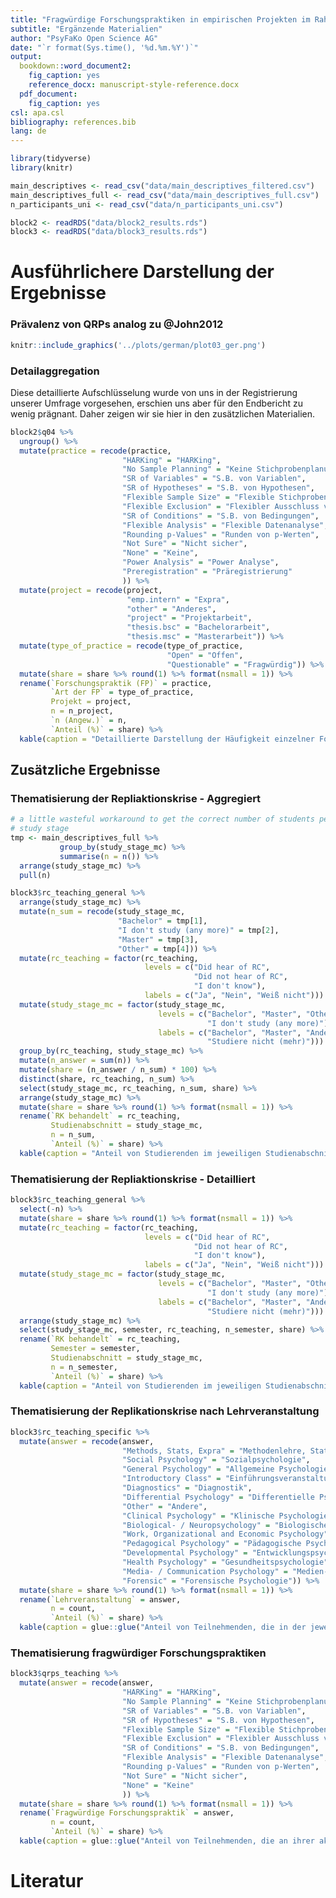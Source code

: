 ```yaml
---
title: "Fragwürdige Forschungspraktiken in empirischen Projekten im Rahmen des Psychologie-Studiums"
subtitle: "Ergänzende Materialien"
author: "PsyFaKo Open Science AG"
date: "`r format(Sys.time(), '%d.%m.%Y')`"
output:
  bookdown::word_document2: 
    fig_caption: yes
    reference_docx: manuscript-style-reference.docx
  pdf_document: 
    fig_caption: yes
csl: apa.csl
bibliography: references.bib
lang: de
---
```


<!-- Hier werden Pakete geladen, die im Dokument benötigt werden. -->
```r
library(tidyverse)
library(knitr)
```

<!-- Hier werden Datensätze und R-Objekte importiert, um Daten/Analysen und Plots automatisch einfügen zu können. -->
```r
main_descriptives <- read_csv("data/main_descriptives_filtered.csv")
main_descriptives_full <- read_csv("data/main_descriptives_full.csv")
n_participants_uni <- read_csv("data/n_participants_uni.csv")

block2 <- readRDS("data/block2_results.rds")
block3 <- readRDS("data/block3_results.rds")
```

# Ausführlichere Darstellung der Ergebnisse

### Prävalenz von QRPs analog zu @John2012

```r
knitr::include_graphics('../plots/german/plot03_ger.png')
```

### Detailaggregation

Diese detaillierte Aufschlüsselung wurde von uns in der Registrierung unserer Umfrage vorgesehen, erschien uns aber für den Endbericht zu wenig prägnant. Daher zeigen wir sie hier in den zusätzlichen Materialien.

```r
block2$q04 %>% 
  ungroup() %>% 
  mutate(practice = recode(practice,
                         "HARKing" = "HARKing",
                         "No Sample Planning" = "Keine Stichprobenplanung",
                         "SR of Variables" = "S.B. von Variablen",
                         "SR of Hypotheses" = "S.B. von Hypothesen",
                         "Flexible Sample Size" = "Flexible Stichprobengröße",
                         "Flexible Exclusion" = "Flexibler Ausschluss von Beob.",
                         "SR of Conditions" = "S.B. von Bedingungen",
                         "Flexible Analysis" = "Flexible Datenanalyse",
                         "Rounding p-Values" = "Runden von p-Werten",
                         "Not Sure" = "Nicht sicher",
                         "None" = "Keine",
                         "Power Analysis" = "Power Analyse",
                         "Preregistration" = "Präregistrierung"
                         )) %>% 
  mutate(project = recode(project,
                          "emp.intern" = "Expra",
                          "other" = "Anderes",
                          "project" = "Projektarbeit",
                          "thesis.bsc" = "Bachelorarbeit",
                          "thesis.msc" = "Masterarbeit")) %>% 
  mutate(type_of_practice = recode(type_of_practice,
                                   "Open" = "Offen",
                                   "Questionable" = "Fragwürdig")) %>% 
  mutate(share = share %>% round(1) %>% format(nsmall = 1)) %>% 
  rename(`Forschungspraktik (FP)` = practice,
         `Art der FP` = type_of_practice,
         Projekt = project,
         n = n_project,
         `n (Angew.)` = n,
         `Anteil (%)` = share) %>% 
  kable(caption = "Detaillierte Darstellung der Häufigkeit einzelner Forschungspraktiken nach Projekt. Die Spalte \"n\" gibt an, wie viele Datenpunkte zu einem Projekt vorliegen. Die Spalte \"n (Angew.)\" gibt an, in wie vielen Projekten die jeweilige Forschungspraktik verwendet wurde.")
```


## Zusätzliche Ergebnisse

### Thematisierung der Repliaktionskrise - Aggregiert

```r
# a little wasteful workaround to get the correct number of students per
# study stage
tmp <- main_descriptives_full %>% 
           group_by(study_stage_mc) %>% 
           summarise(n = n()) %>% 
  arrange(study_stage_mc) %>% 
  pull(n)

block3$rc_teaching_general %>%
  arrange(study_stage_mc) %>% 
  mutate(n_sum = recode(study_stage_mc, 
                        "Bachelor" = tmp[1], 
                        "I don't study (any more)" = tmp[2], 
                        "Master" = tmp[3], 
                        "Other" = tmp[4])) %>% 
  mutate(rc_teaching = factor(rc_teaching, 
                              levels = c("Did hear of RC", 
                                         "Did not hear of RC", 
                                         "I don't know"), 
                              labels = c("Ja", "Nein", "Weiß nicht"))) %>% 
  mutate(study_stage_mc = factor(study_stage_mc,
                                 levels = c("Bachelor", "Master", "Other", 
                                            "I don't study (any more)"),
                                 labels = c("Bachelor", "Master", "Anderer", 
                                            "Studiere nicht (mehr)"))) %>% 
  group_by(rc_teaching, study_stage_mc) %>%
  mutate(n_answer = sum(n)) %>%
  mutate(share = (n_answer / n_sum) * 100) %>%
  distinct(share, rc_teaching, n_sum) %>%
  select(study_stage_mc, rc_teaching, n_sum, share) %>% 
  arrange(study_stage_mc) %>% 
  mutate(share = share %>% round(1) %>% format(nsmall = 1)) %>% 
  rename(`RK behandelt` = rc_teaching,
         Studienabschnitt = study_stage_mc,
         n = n_sum,
         `Anteil (%)` = share) %>% 
  kable(caption = "Anteil von Studierenden im jeweiligen Studienabschnitt, die in einer Lehrveranstaltung an ihrer aktuellen, bzw. letzten (bei Alumni) Universität von der Replikationskrise gehört haben. Die Spalte \"n\" enthält die Größe der jeweiligen Teilstichprobe.")
```

### Thematisierung der Repliaktionskrise - Detailliert

```r
block3$rc_teaching_general %>% 
  select(-n) %>% 
  mutate(share = share %>% round(1) %>% format(nsmall = 1)) %>% 
  mutate(rc_teaching = factor(rc_teaching, 
                              levels = c("Did hear of RC", 
                                         "Did not hear of RC", 
                                         "I don't know"), 
                              labels = c("Ja", "Nein", "Weiß nicht"))) %>% 
  mutate(study_stage_mc = factor(study_stage_mc,
                                 levels = c("Bachelor", "Master", "Other", 
                                            "I don't study (any more)"),
                                 labels = c("Bachelor", "Master", "Anderer", 
                                            "Studiere nicht (mehr)"))) %>% 
  arrange(study_stage_mc) %>% 
  select(study_stage_mc, semester, rc_teaching, n_semester, share) %>% 
  rename(`RK behandelt` = rc_teaching,
         Semester = semester,
         Studienabschnitt = study_stage_mc,
         n = n_semester,
         `Anteil (%)` = share) %>% 
  kable(caption = "Anteil von Studierenden im jeweiligen Studienabschnitt und Semester, die in einer Lehrveranstaltung an ihrer aktuellen, bzw. letzten (bei Alumni) Universität von der Replikationskrise gehört haben. Die Spalte \"n\" enthält die Größe der jeweiligen Teilstichprobe. ")
```

### Thematisierung der Replikationskrise nach Lehrveranstaltung

```r
block3$rc_teaching_specific %>% 
  mutate(answer = recode(answer,
                         "Methods, Stats, Expra" = "Methodenlehre, Statistik, Expra",
                         "Social Psychology" = "Sozialpsychologie",
                         "General Psychology" = "Allgemeine Psychologie",
                         "Introductory Class" = "Einführungsveranstaltung",
                         "Diagnostics" = "Diagnostik",
                         "Differential Psychology" = "Differentielle Psychologie",
                         "Other" = "Andere",
                         "Clinical Psychology" = "Klinische Psychologie",
                         "Biological- / Neuropsychology" = "Biologische / Neuropsychologie",
                         "Work, Organizational and Economic Psychology" = "Arbeits-, Betriebs- und Organisationspsychologie",
                         "Pedagogical Psychology" = "Pädagogische Psychologie",
                         "Developmental Psychology" = "Entwicklungspsychologie",
                         "Health Psychology" = "Gesundheitspsychologie",
                         "Media- / Communication Psychology" = "Medien- / Kommunikationspsychologie",
                         "Forensic" = "Forensische Psychologie")) %>% 
  mutate(share = share %>% round(1) %>% format(nsmall = 1)) %>% 
  rename(`Lehrveranstaltung` = answer,
         n = count,
         `Anteil (%)` = share) %>% 
  kable(caption = glue::glue("Anteil von Teilnehmenden, die in der jeweiligen Lehrveranstaltung an ihrer aktuellen (Alumni: letzten) Universität eine Thematisierung der Replikationskrise erfahren haben (N = {nrow(main_descriptives_full)})."))
```


### Thematisierung fragwürdiger Forschungspraktiken

```r
block3$qrps_teaching %>% 
  mutate(answer = recode(answer,
                         "HARKing" = "HARKing",
                         "No Sample Planning" = "Keine Stichprobenplanung",
                         "SR of Variables" = "S.B. von Variablen",
                         "SR of Hypotheses" = "S.B. von Hypothesen",
                         "Flexible Sample Size" = "Flexible Stichprobengröße",
                         "Flexible Exclusion" = "Flexibler Ausschluss von Beob.",
                         "SR of Conditions" = "S.B. von Bedingungen",
                         "Flexible Analysis" = "Flexible Datenanalyse",
                         "Rounding p-Values" = "Runden von p-Werten",
                         "Not Sure" = "Nicht sicher",
                         "None" = "Keine"
                         )) %>% 
  mutate(share = share %>% round(1) %>% format(nsmall = 1)) %>% 
  rename(`Fragwürdige Forschungspraktik` = answer,
         n = count,
         `Anteil (%)` = share) %>% 
  kable(caption = glue::glue("Anteil von Teilnehmenden, die an ihrer aktuellen (bei Alumni: letzten) Universität in mindestens einer Lehrveranstaltung eine kritische Betrachtung der jeweiligen Forschungspraktik erfahren haben (N = {nrow(main_descriptives_full)})."))

```




# Literatur
<!-- Diese Einstellungen sorgen für die korrekte hängende Einrückung in der Literaturliste, wenn ein PDF produziert wird. -->
\setlength{\parindent}{-0.2in}
\setlength{\leftskip}{0.2in}
\setlength{\parskip}{8pt}
\noindent